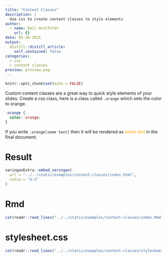 ```yaml
---
title: "Content Classes"
description: |
  Use css to create content classes to style elements
author:
  - name: Emil Hvitfeldt
    url: {}
date: 05-20-2021
output:
  distill::distill_article:
    self_contained: false
categories:
  - css
  - content classes
preview: preview.png
---
```


```r
knitr::opts_chunk$set(echo = FALSE)
```

Custom content classes are a great way to quick style elements of your slides. Create a css class, here is a class called `.orange` which sets the color to orange.

```css
.orange {
  color: orange;
}
```

If you write `.orange[some text]` then it will be rendered as <span style="color: orange;">some text</span> in the final document.

# Result

```r
xaringanExtra::embed_xaringan(
  url = "../../static/examples/content-classes/index.html", 
  ratio = "4:3"
)
```

# Rmd

```r
cat(readr::read_lines("../../static/examples/content-classes/index.Rmd"), sep = "\n")
```

# stylesheet.css

```r
cat(readr::read_lines("../../static/examples/content-classes/stylesheet.css"), sep = "\n")
```
